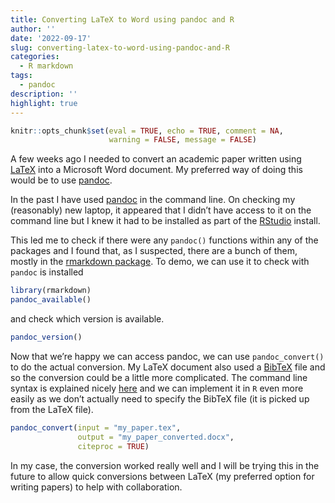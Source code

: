 ```yaml
---
title: Converting LaTeX to Word using pandoc and R
author: ''
date: '2022-09-17'
slug: converting-latex-to-word-using-pandoc-and-R
categories:
  - R markdown
tags:
  - pandoc
description: ''
highlight: true
---
```


```r
knitr::opts_chunk$set(eval = TRUE, echo = TRUE, comment = NA, 
                      warning = FALSE, message = FALSE)
```

A few weeks ago I needed to convert an academic paper written using [LaTeX](https://en.wikibooks.org/wiki/LaTeX){target='_blank'} into a Microsoft Word document. My preferred way of doing this would be to use [pandoc](https://pandoc.org/){target='_blank'}. 

In the past I have used [pandoc](https://pandoc.org/){target='_blank'} in the command line. On checking my (reasonably) new laptop, it appeared that I didn't have access to it on the command line but I knew it had to be installed as part of the [RStudio](https://www.rstudio.com/){target='_blank'} install. 

This led me to check if there were any `pandoc()` functions within any of the packages and I found that, as I suspected, there are a bunch of them, mostly in the [rmarkdown package](https://rmarkdown.rstudio.com/docs/index.html){target='_blank'}. To demo, we can use it to check with `pandoc` is installed 

```r
library(rmarkdown)
pandoc_available()
```

and check which version is available.

```r
pandoc_version()
```

Now that we're happy we can access pandoc, we can use `pandoc_convert()` to do the actual conversion. My LaTeX document also used a [BibTeX](https://en.wikibooks.org/wiki/LaTeX/Bibliography_Management){target='_blank'} file and so the conversion could be a little more complicated. The command line syntax is explained nicely [here](https://waterprogramming.wordpress.com/2018/08/26/converting-latex-to-ms-word-docx-almost-perfectly/){target='_blank'} and we can implement it in `R` even more easily as we don't actually need to specify the BibTeX file (it is picked up from the LaTeX file). 

```r
pandoc_convert(input = "my_paper.tex", 
               output = "my_paper_converted.docx", 
               citeproc = TRUE)
```

In my case, the conversion worked really well and I will be trying this in the future to allow quick conversions between LaTeX (my preferred option for writing papers) to help with collaboration. 
